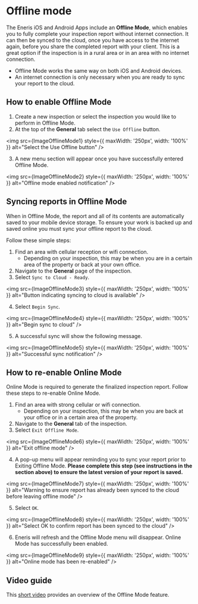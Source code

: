 
# Offline mode

The Eneris iOS and Android Apps include an **Offline Mode**, which enables you to fully complete your inspection report without internet connection. It can then be synced to the cloud, once you have access to the internet again, before you share the completed report with your client. This is a great option if the inspection is in a rural area or in an area with no internet connection.

- Offline Mode works the same way on both iOS and Android devices.
- An internet connection is only necessary when you are ready to sync your report to the cloud.

## How to enable Offline Mode

1. Create a new inspection or select the inspection you would like to perform in Offline Mode.
2. At the top of the **General** tab select the `Use Offline` button.

<img src={ImageOfflineMode1} style={{ maxWidth: '250px', width: '100%' }} alt="Select the Use Offline button" />

3. A new menu section will appear once you have successfully entered Offline Mode.

<img src={ImageOfflineMode2} style={{ maxWidth: '250px', width: '100%' }} alt="Offline mode enabled notification" />

## Syncing reports in Offline Mode

When in Offline Mode, the report and all of its contents are automatically saved to your mobile device storage. To ensure your work is backed up and saved online you must sync your offline report to the cloud.

Follow these simple steps:

1. Find an area with cellular reception or wifi connection.
    - Depending on your inspection, this may be when you are in a certain area of the property or back at your own office.
2. Navigate to the **General** page of the inspection.
3. Select `Sync to Cloud - Ready`.

<img src={ImageOfflineMode3} style={{ maxWidth: '250px', width: '100%' }} alt="Button indicating syncing to cloud is available" />

4. Select `Begin Sync`.

<img src={ImageOfflineMode4} style={{ maxWidth: '250px', width: '100%' }} alt="Begin sync to cloud" />

5. A successful sync will show the following message.

<img src={ImageOfflineMode5} style={{ maxWidth: '250px', width: '100%' }} alt="Successful sync notification" />

## How to re-enable Online Mode

Online Mode is required to generate the finalized inspection report. Follow these steps to re-enable Online Mode.

1. Find an area with strong cellular or wifi connection.
    - Depending on your inspection, this may be when you are back at your office or in a certain area of the property.
2. Navigate to the **General** tab of the inspection.
3. Select `Exit Offline Mode`.

<img src={ImageOfflineMode6} style={{ maxWidth: '250px', width: '100%' }} alt="Exit offline mode" />

4. A pop-up menu will appear reminding you to sync your report prior to Exiting Offline Mode. **Please complete this step (see instructions in the section above) to ensure the latest version of your report is saved.**

<img src={ImageOfflineMode7} style={{ maxWidth: '250px', width: '100%' }} alt="Warning to ensure report has already been synced to the cloud before leaving offline mode" />

5. Select `OK`.

<img src={ImageOfflineMode8} style={{ maxWidth: '250px', width: '100%' }} alt="Select OK to confirm report has been synced to the cloud" />

6. Eneris will refresh and the Offline Mode menu will disappear. Online Mode has successfully been enabled.

<img src={ImageOfflineMode9} style={{ maxWidth: '250px', width: '100%' }} alt="Online mode has been re-enabled" />

## Video guide

This [short video](https://www.youtube.com/embed/GjzDBKn8BGA) provides an overview of the Offline Mode feature.
